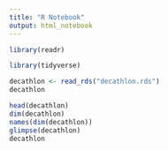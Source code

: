 ```yaml
---
title: "R Notebook"
output: html_notebook
---
```


```r
library(readr)
```

```r
library(tidyverse)
```


```r
decathlon <- read_rds("decathlon.rds")
decathlon

```

```r
head(decathlon)
dim(decathlon)
names(dim(decathlon))
glimpse(decathlon)
decathlon

```
























